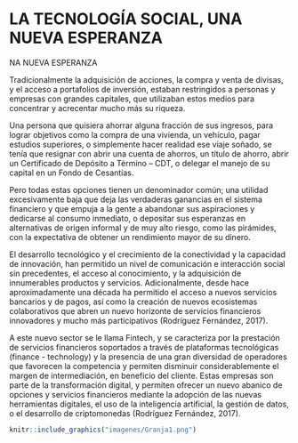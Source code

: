 # LA TECNOLOGÍA SOCIAL, UNA NUEVA ESPERANZA

NA NUEVA ESPERANZA

Tradicionalmente la adquisición de acciones, la compra y venta de divisas, y el acceso a portafolios de inversión, estaban restringidos a personas y empresas con grandes capitales, que utilizaban estos medios para concentrar y acrecentar mucho más su riqueza. 

Una persona que quisiera ahorrar alguna fracción de sus ingresos, para lograr objetivos como la compra de una vivienda, un vehículo, pagar estudios superiores, o simplemente hacer realidad ese viaje soñado, se tenía que resignar con abrir una cuenta de ahorros, un título de ahorro, abrir un Certificado de Depósito a Término – CDT, o delegar el manejo de su capital en un Fondo de Cesantías.

Pero todas estas opciones tienen un denominador común; una utilidad excesivamente baja que deja las verdaderas ganancias en el sistema financiero y que empuja a la gente a abandonar sus aspiraciones y dedicarse al consumo inmediato, o depositar sus esperanzas en alternativas de origen informal y de muy alto riesgo, como las pirámides, con la expectativa de obtener un rendimiento mayor de su dinero.

El desarrollo tecnológico y el crecimiento de la conectividad y la capacidad de innovación, han permitido un nivel de comunicación e interacción social sin precedentes, el acceso al conocimiento, y la adquisición de innumerables productos y servicios. Adicionalmente, desde hace aproximadamente una década ha permitido el acceso a nuevos servicios bancarios y de pagos, así como la creación de nuevos ecosistemas colaborativos que abren un nuevo horizonte de servicios financieros innovadores y mucho más participativos (Rodríguez Fernández, 2017).

A este nuevo sector se le llama Fintech, y se caracteriza por la prestación de servicios financieros soportados a través de plataformas tecnológicas (finance - technology) y la presencia de una gran diversidad de operadores que favorecen la competencia y permiten disminuir considerablemente el margen de intermediación, en beneficio del cliente. Estas empresas son parte de la transformación digital, y permiten ofrecer un nuevo abanico de opciones y servicios financieros mediante la adopción de las  nuevas  herramientas digitales,  el  uso  de  la  inteligencia  artificial,  la  gestión  de  datos,  o  el desarrollo de criptomonedas (Rodríguez Fernández, 2017).


```r
knitr::include_graphics("imagenes/Granja1.png")
```
